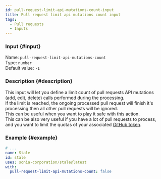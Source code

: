 ```yaml
---
id: pull-request-limit-api-mutations-count-input
title: Pull request limit api mutations count input
tags:
  - Pull requests
  - Inputs
---
```


### Input {#input}

Name: `pull-request-limit-api-mutations-count`  
Type: `number`  
Default value: `-1`

### Description {#description}

This input will let you define a limit count of pull requests API mutations (add, edit, delete) calls performed during the processing.  
If the limit is reached, the ongoing processed pull request will finish it's processing then all other pull requests will be ignored.  
This can be useful when you want to play it safe with this action.  
This can be also very useful if you have a lot of pull requests to process, and you want to limit the quotas of your associated [GitHub token](../../github-token-input).

### Example {#example}

```yml {6}
# ...
name: Stale
id: stale
uses: sonia-corporation/stale@latest
with:
  pull-request-limit-api-mutations-count: false
```
